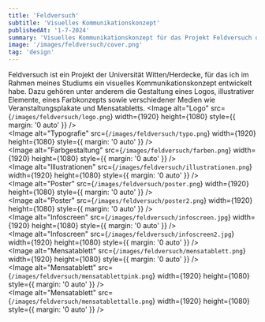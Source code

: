 ```yaml
---
title: 'Feldversuch'
subtitle: 'Visuelles Kommunikationskonzept'
publishedAt: '1-7-2024'
summary: 'Visuelles Kommunikationskonzept für das Projekt Feldversuch der Uni Witten/Herdecke'
image: '/images/feldversuch/cover.png'
tag: 'design'
---
```

Feldversuch ist ein Projekt der Universität Witten/Herdecke, für das ich im Rahmen meines Studiums ein visuelles Kommunikationskonzept entwickelt habe. Dazu gehören unter anderem die Gestaltung eines Logos, illustrativer Elemente, eines Farbkonzepts sowie verschiedener Medien wie Veranstaltungsplakate und Mensatabletts.
<Image
  alt="Logo"
  src={`/images/feldversuch/logo.png`}
  width={1920}
  height={1080}
  style={{ margin: '0 auto' }}
/>
<br />
<Image
  alt="Typografie"
  src={`/images/feldversuch/typo.png`}
  width={1920}
  height={1080}
  style={{ margin: '0 auto' }}
/>
<br />
<Image
  alt="Farbgestaltung"
  src={`/images/feldversuch/farben.png`}
  width={1920}
  height={1080}
  style={{ margin: '0 auto' }}
/>
<br />
<Image
  alt="Illustrationen"
  src={`/images/feldversuch/illustrationen.png`}
  width={1920}
  height={1080}
  style={{ margin: '0 auto' }}
/>
<br />
<Image
  alt="Poster"
  src={`/images/feldversuch/poster.png`}
  width={1920}
  height={1080}
  style={{ margin: '0 auto' }}
/>
<br />
<Image
  alt="Poster"
  src={`/images/feldversuch/poster2.png`}
  width={1920}
  height={1080}
  style={{ margin: '0 auto' }}
/>
<br />
<Image
  alt="Infoscreen"
  src={`/images/feldversuch/infoscreen.jpg`}
  width={1920}
  height={1080}
  style={{ margin: '0 auto' }}
/>
<br />
<Image
  alt="Infoscreen"
  src={`/images/feldversuch/infoscreen2.jpg`}
  width={1920}
  height={1080}
  style={{ margin: '0 auto' }}
/>
<br />
<Image
  alt="Mensatablett"
  src={`/images/feldversuch/mensatablett.png`}
  width={1920}
  height={1080}
  style={{ margin: '0 auto' }}
/>
<br />
<Image
  alt="Mensatablett"
  src={`/images/feldversuch/mensatablettpink.png`}
  width={1920}
  height={1080}
  style={{ margin: '0 auto' }}
/>
<br />
<Image
  alt="Mensatablett"
  src={`/images/feldversuch/mensatablettalle.png`}
  width={1920}
  height={1080}
  style={{ margin: '0 auto' }}
/>
<br />